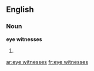 ==English==

===Noun===
'''eye witnesses'''

# {{plural of|eye witness}}

[[ar:eye witnesses]]
[[fr:eye witnesses]]